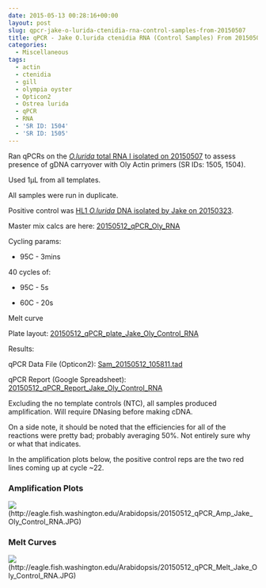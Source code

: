 ```yaml
---
date: 2015-05-13 00:28:16+00:00
layout: post
slug: qpcr-jake-o-lurida-ctenidia-rna-control-samples-from-20150507
title: qPCR - Jake O.lurida ctenidia RNA (Control Samples) From 20150507
categories:
  - Miscellaneous
tags:
  - actin
  - ctenidia
  - gill
  - olympia oyster
  - Opticon2
  - Ostrea lurida
  - qPCR
  - RNA
  - 'SR ID: 1504'
  - 'SR ID: 1505'
---
```


Ran qPCRs on the [_O.lurida_ total RNA I isolated on 20150507](https://robertslab.github.io/sams-notebook/2015/05/07/rna-isolation-jakes-o-lurida-ctenidia-control-from-20150422.html) to assess presence of gDNA carryover with Oly Actin primers (SR IDs: 1505, 1504).

Used 1μL from all templates.

All samples were run in duplicate.

Positive control was [HL1 _O.lurida_ DNA isolated by Jake on 20150323](https://heareresearch.blogspot.com/2015/03/3-23-2015-ezna-dna-isolation-with-seed.html).

Master mix calcs are here: [20150512_qPCR_Oly_RNA](https://docs.google.com/spreadsheets/d/1-jUGGyD56GcA_uk07TFUEh2R0Y2e6DxeEzqdByTccJE/edit?usp=sharing)

Cycling params:




    
  * 95C - 3mins



40 cycles of:


    
  * 95C - 5s

    
  * 60C - 20s



Melt curve



Plate layout: [20150512_qPCR_plate_Jake_Oly_Control_RNA](https://docs.google.com/spreadsheets/d/1Ev85A7KgH3jrN6UnZd2b3gXySaX0rQqGt8_poKPcIks/edit?usp=sharing)





Results:

qPCR Data File (Opticon2): [Sam_20150512_105811.tad](https://eagle.fish.washington.edu/Arabidopsis/qPCR/Opticon/Sam_20150512_105811.tad)

qPCR Report (Google Spreadsheet): [20150512_qPCR_Report_Jake_Oly_Control_RNA](https://docs.google.com/spreadsheets/d/1F8_DalqoKNCebg54zy1Fg6OFmuwkQg90QOvi89YBJbk/edit?usp=sharing)

Excluding the no template controls (NTC), all samples produced amplification. Will require DNasing before making cDNA.

On a side note, it should be noted that the efficiencies for all of the reactions were pretty bad; probably averaging 50%. Not entirely sure why or what that indicates.

In the amplification plots below, the positive control reps are the two red lines coming up at cycle ~22.



### Amplification Plots



![](https://eagle.fish.washington.edu/Arabidopsis/20150512_qPCR_Amp_Jake_Oly_Control_RNA.JPG)(http://eagle.fish.washington.edu/Arabidopsis/20150512_qPCR_Amp_Jake_Oly_Control_RNA.JPG)







### Melt Curves



![](https://eagle.fish.washington.edu/Arabidopsis/20150512_qPCR_Melt_Jake_Oly_Control_RNA.JPG)(http://eagle.fish.washington.edu/Arabidopsis/20150512_qPCR_Melt_Jake_Oly_Control_RNA.JPG)




